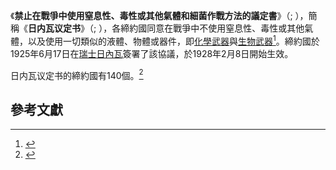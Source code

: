 《'''禁止在戰爭中使用窒息性、毒性或其他氣體和細菌作戰方法的議定書'''》（{{lang-fr|Protocole concernant la prohibition d'emploi à la guerre de gaz asphyxiants, toxiques ou similaires et de moyens bactériologiques}}; {{lang-en|Protocol for the Prohibition of the Use in War of Asphyxiating, Poisonous or other Gases, and of Bacteriological Methods of Warfare}}），簡稱《'''日内瓦议定书'''》（{{lang-fr|Protocole de Genève}}; {{lang-en|Geneva Protocol}}），各締約國同意在戰爭中不使用窒息性、毒性或其他氣體，以及使用一切類似的液體、物體或器件，即[[化學武器|化學武器]]與[[生物武器|生物武器]]<ref>{{cite web |url=http://www.icrc.org/chi/resources/documents/misc/protocol-gases-17061925.htm |title=禁止在戰爭中使用窒息性、毒性或其他氣體和細菌作戰方法的議定書 |date=1925年6月17日 |location=日內瓦 |access-date=2015年7月27日 |archive-date=2018年6月19日 |archive-url=https://web.archive.org/web/20180619143130/http://www.icrc.org/chi/resources/documents/misc/protocol-gases-17061925.htm |dead-url=no }}</ref>。締約國於1925年6月17日在[[瑞士|瑞士]][[日內瓦|日內瓦]]簽署了該協議，於1928年2月8日開始生效。

{{Wikisourcehas|禁止在战争中使用窒息性、毒性或其他气体和细菌作战方法的议定书}}

日内瓦议定书的締約國有140個。<ref>{{Cite journal | url=http://disarmament.un.org/treaties/t/1925 | title=Protocol for the Prohibition of the Use in War of Asphyxiating, Poisonous or Other Gases, and of Bacteriological Methods of Warfare | accessdate=2018-12-18 | journal= | archive-date=2019-05-21 | archive-url=https://web.archive.org/web/20190521142454/http://disarmament.un.org/treaties/t/1925 | dead-url=no }}</ref>

==參考文獻==
{{Reflist}}